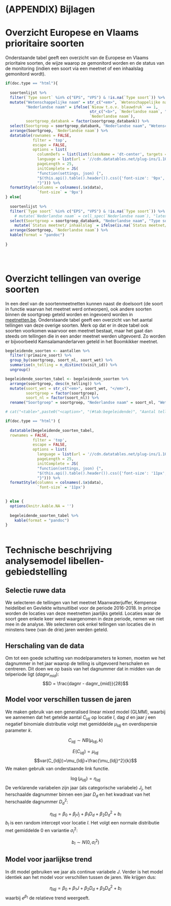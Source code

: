 
# (APPENDIX) Bijlagen {-} 


# Overzicht Europese en Vlaams prioritaire soorten {#h:bijlage}

Onderstaande tabel geeft een overzicht van de Europese en Vlaams prioritaire soorten, de wijze waarop ze gemonitord worden en de status van de monitoring (indien een soort via een meetnet of een inhaalslag gemonitord wordt).

```r

if(doc.type == "html"){
  
  soortenlijst %>%
  filter(`Type soort` %in% c("EPS", "VPS") & !is.na(`Type soort`)) %>%
  mutate("Wetenschappelijke naam" = str_c("<em>", `Wetenschappelijke naam`, "</em>"),
         "Nederlandse naam" = ifelse(`Nieuw t.o.v. blauwdruk` == 1,
                                     str_c("<b>", `Nederlandse naam`, "</b>"),
                                     `Nederlandse naam`),
         soortgroep_databank = factor(soortgroep_databank)) %>%
  select(Soortgroep = soortgroep_databank, "Nederlandse naam", "Wetenschappelijke naam",  "Type soort", "Type monitoring", "Status meetnet/ inhaalslag") %>%
  arrange(Soortgroep, `Nederlandse naam`) %>%
  datatable(rownames = FALSE,
            filter = 'top',
            escape = FALSE,
            options = list(
              columnDefs = list(list(className = 'dt-center', targets = 3:5)),
              language = list(url = '//cdn.datatables.net/plug-ins/1.10.11/i18n/Dutch.json'),
              pageLength = 25,
              initComplete = JS(
              "function(settings, json) {",
              "$(this.api().table().header()).css({'font-size': '9px',  'color': 'black'});",
              "}"))) %>%
  formatStyle(columns = colnames(.$x$data), 
              `font-size` = '9px')
} else{
  
  soortenlijst %>%
  filter(`Type soort` %in% c("EPS", "VPS") & !is.na(`Type soort`)) %>%
    # mutate(`Nederlandse naam` = cell_spec(`Nederlandse naam`), "latex", bold = `Nieuw t.o.v. blauwdruk` == 1) %>%
  select(Soortgroep = soortgroep_databank, "Nederlandse naam", "Type soort", "Type monitoring", "Status meetnet/ inhaalslag") %>%
    mutate(`Status meetnet/ inhaalslag` = ifelse(is.na(`Status meetnet/ inhaalslag`), "", `Status meetnet/ inhaalslag`)) %>%
  arrange(Soortgroep, `Nederlandse naam`) %>%
  kable(format = "pandoc") 
  
}


  
```

# Overzicht tellingen van overige soorten {#h:bijlageb}

In een deel van de soortenmeetnetten kunnen naast de doelsoort (de soort in functie waarvan het meetnet werd ontworpen), ook andere soorten binnen de soortgroep geteld worden en ingevoerd worden in [meetnetten.be](https://www.meetnetten.be). Onderstaande tabel geeft een overzicht van het aantal tellingen van deze overige soorten. Merk op dat er in deze tabel ook soorten voorkomen waarvoor een meetnet bestaat, maar het gaat dan steeds om tellingen die in een ander meetnet werden uitgevoerd. Zo worden er bijvoorbeeld Kamsalamanderlarven geteld in het Boomkikker meetnet.   

```r

begeleidende_soorten <- aantallen %>%
  filter(!primaire_soort) %>%
  group_by(soortgroep, soort_nl, soort_wet) %>%
  summarise(n_telling = n_distinct(visit_id)) %>%
  ungroup()

begeleidende_soorten_tabel <- begeleidende_soorten %>%
  arrange(soortgroep, desc(n_telling)) %>%
  mutate(soort_wet = str_c("<em>", soort_wet, "</em>"),
         soortgroep = factor(soortgroep),
         soort_nl = factor(soort_nl)) %>%
  rename("Soortgroep" = soortgroep, "Nederlandse naam" = soort_nl, "Wetenschappelijke naam" = soort_wet, "Aantal tellingen" = n_telling)

```


```r

# cat("<table>",paste0("<caption>", "(#tab:begeleidende)", "Aantal tellingen van overige soorten", "</caption>"),"</table>", sep ="\n")

if(doc.type == "html") {
  
  datatable(begeleidende_soorten_tabel,
  rownames = FALSE,
            filter = 'top',
            escape = FALSE,
            options = list(
              language = list(url = '//cdn.datatables.net/plug-ins/1.10.11/i18n/Dutch.json'),
              pageLength = 25,
              initComplete = JS(
              "function(settings, json) {",
              "$(this.api().table().header()).css({'font-size': '11px',  'color': 'black'});",
              "}"))) %>%
  formatStyle(columns = colnames(.$x$data), 
              `font-size` = '11px')

  
} else {
  options(knitr.kable.NA = '')
  
  begeleidende_soorten_tabel %>%
    kable(format = "pandoc")
}



```






# Technische beschrijving analysemodel libellen-gebiedstelling {#h:bijlagec}

## Selectie ruwe data

We selecteren de tellingen van het meetnet Maanwaterjuffer, Kempense heidelibel en Gevlekte witsnuitlibel voor de periode 2016-2018. In principe worden de locaties van deze meetnetten jaarlijks geteld. Locaties waar de soort geen enkele keer werd waargenomen in deze periode, nemen we niet mee in de analyse. We selecteren ook enkel tellingen van locaties die in minstens twee (van de drie) jaren werden geteld. 

## Herschaling van de data

Om tot een goede schatting van modelparameters te komen, moeten we het dagnummer in het jaar waarop de telling is uitgevoerd herschalen en centreren. Dit doen we op basis van het dagnummer dat in midden van de telperiode ligt ($dagnr_{mid}$):
$$D = \frac{dagnr - dagnr_{mid}}{28}$$

## Model voor verschillen tussen de jaren

We maken gebruik van een generalised linear mixed model (GLMM), waarbij we aannemen dat het getelde aantal $C_{ldj}$ op locatie $l$, dag $d$ en jaar $j$ een negatief binomiale distributie volgt met gemiddelde $\mu_{ldj}$ en overdispersie parameter $k$.

$$C_{ldj} \sim {NB}(\mu_{ldj}, k)$$

$$E(C_{ldj})=\mu_{ldj}$$
$$var(C_{ldj})=\mu_{ldj}+\frac{\mu_{ldj}^2}{k}$$
We maken gebruik van  onderstaande link functie.

$$\log(\mu_{ldj}) = \eta_{ldj}$$
De verklarende variabelen zijn jaar (als categorische variabele) $J_{j}$, het herschaalde dagnummer binnen een jaar $D_{d}$ en het kwadraat van het herschaalde dagnummer $D_{d}^2$:    

$$\eta_{ldj}= \beta_{0} + \beta_{j}J_{j} + \beta_{1}D_{d} + \beta_{2}D_{d}^2 + b_{l}$$
 $b_{l}$ is een random intercept voor locatie $l$. Het volgt een normale distributie met gemiddelde 0 en variantie $\sigma_{l}^2$:  
 
$$b_{l} \sim {N(0,\sigma_{l}^2)} $$

## Model voor jaarlijkse trend

In dit model gebruiken we jaar als continue variabele $J$. Verder is het model identiek aan het model voor verschillen tussen de jaren. We krijgen dus:

$$\eta_{ldj}= \beta_{0} + \beta_{1}J + \beta_{2}D_{d} + \beta_{3}D_{d}^2 + b_{l}$$
waarbij $e^{\beta_1}$ de relatieve trend weergeeft. 





